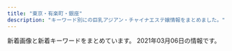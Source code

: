 ```yaml
---
title: "東京・有楽町・銀座"
description: "キーワード別にの巨乳アジアン・チャイナエステ嬢情報をまとめました。"
---
```


新着画像と新着キーワードをまとめています。
2021年03月06日の情報です。

<DmmAffiliateIns />
<KeywordTable
  shops={
    [
    {
        "keywords": {
            "88": 1,
            "\u30bb\u30af\u30b7\u30fc": 3
        },
        "name": "Dream",
        "url": "https://ningyocho-esthe.work/",
        "img_links": [
            "https://ningyocho-esthe.work/images/dream/common/gallery_01.png",
            "https://ningyocho-esthe.work/images/dream/staff/2.jpg",
            "https://ningyocho-esthe.work/images/dream/home/teaser.png",
            "https://ningyocho-esthe.work/images/dream/common/gallery_07.png",
            "https://ningyocho-esthe.work/images/dream/common/credit_02.png",
            "https://ningyocho-esthe.work/images/dream/home/image_01.png",
            "https://ningyocho-esthe.work/images/dream/common/gallery_04.png",
            "https://ningyocho-esthe.work/images/dream/staff/1.jpg",
            "https://ningyocho-esthe.work/images/dream/common/header_phone_pc.png",
            "https://ningyocho-esthe.work/images/dream/staff/\u3042\u307f.jpg",
            "https://ningyocho-esthe.work/images/dream/home/image_02.png",
            "https://ningyocho-esthe.work/images/dream/common/gallery_06.png",
            "https://ningyocho-esthe.work/images/dream/staff/3.jpg",
            "https://ningyocho-esthe.work/images/dream/common/gallery_09.png",
            "https://ningyocho-esthe.work/images/dream/staff/imgapp_3.jpg",
            "https://ningyocho-esthe.work/images/dream/common/side_bnr_02.png",
            "https://ningyocho-esthe.work/images/dream/home/image_03.png",
            "https://ningyocho-esthe.work/images/dream/common/credit_03.png",
            "https://ningyocho-esthe.work/images/dream/common/gallery_02.png",
            "https://ningyocho-esthe.work/images/dream/common/gallery_08.png",
            "https://ningyocho-esthe.work/images/dream/staff/13.jpg",
            "https://ningyocho-esthe.work/images/dream/common/side_bnr_01.png",
            "https://ningyocho-esthe.work/images/dream/staff/imgapp_1.jpg",
            "https://ningyocho-esthe.work/images/dream/common/gallery_10.png",
            "https://ningyocho-esthe.work/images/dream/common/gallery_03.png",
            "https://ningyocho-esthe.work/images/dream/common/gallery_05.png",
            "https://ningyocho-esthe.work/images/dream/common/header_info.png",
            "https://ningyocho-esthe.work/images/dream/staff/\u30ca\u30ca.jpg",
            "https://ningyocho-esthe.work/images/dream/staff/imgapp6.jpg",
            "https://ningyocho-esthe.work/images/dream/common/credit_01.png"
        ],
        "station": "\u4eba\u5f62\u753a\u99c5A1\u51fa\u53e3"
    },
    {
        "keywords": {},
        "name": "\u5922\u306e\u90f7",
        "url": "http://yume-sato.blue/",
        "img_links": [
            "http://yume-sato.blue/uploads//sites/18/2020/09/g3.jpg",
            "http://yume-sato.blue/uploads//sites/18/2020/09/top1-1.jpg",
            "http://yume-sato.blue/uploads//sites/18/2020/09/g1.jpg",
            "http://yume-sato.blue/uploads//sites/18/2020/09/s_staff.png",
            "http://yume-sato.blue/uploads//sites/18/2020/09/pick.jpg",
            "http://yume-sato.blue/uploads//sites/18/2020/09/g2-150x150.jpg",
            "http://yume-sato.blue/uploads//sites/18/2020/09/g1-150x150.jpg",
            "http://yume-sato.blue/uploads//sites/18/2020/09/news.jpg",
            "http://yume-sato.blue/uploads//sites/18/2020/09/g5-150x150.jpg",
            "http://yume-sato.blue/uploads//sites/18/2020/09/top.jpg",
            "http://yume-sato.blue/uploads//sites/18/2020/09/g3-150x150.jpg",
            "http://yume-sato.blue/uploads//sites/18/2020/09/g6-150x150.jpg",
            "http://yume-sato.blue/uploads//sites/18/2020/09/g4-150x150.jpg",
            "http://yume-sato.blue/uploads//sites/18/2020/09/g6.jpg",
            "http://yume-sato.blue/uploads//sites/18/2020/10/g2.jpg",
            "http://yume-sato.blue/uploads//sites/18/2020/10/g1.jpg",
            "http://yume-sato.blue/uploads//sites/18/2020/12/gg-150x150.jpg",
            "http://yume-sato.blue/uploads//sites/18/2020/12/gg.jpg",
            "http://yume-sato.blue/uploads//sites/18/2020/09/g4.jpg",
            "http://yume-sato.blue/uploads//sites/18/2020/09/mobile-1.jpg",
            "http://yume-sato.blue/uploads//sites/18/2020/09/g2.jpg",
            "http://yume-sato.blue/uploads//sites/18/2020/09/g5.jpg"
        ],
        "station": "\u4eba\u5f62\u753a\u99c5A6"
    },
    {
        "url": "http://prime-relax.work/",
        "name": "PRIME\u30fb\u30d7\u30e9\u30a4\u30e0",
        "img_links": [
            "http://prime-relax.work/sp/img/pic.jpg",
            "http://prime-relax.work/sp/img/tit.jpg",
            "http://prime-relax.work/img/sta4.jpg",
            "http://prime-relax.work/img/sta8.jpg",
            "http://prime-relax.work/sp/img/pc.jpg",
            "http://prime-relax.work/img/bottom-.png",
            "http://prime-relax.work/sp/img/time.jpg",
            "http://prime-relax.work/sp/img/p-8.jpg",
            "http://prime-relax.work/img/st04.jpg",
            "http://prime-relax.work/sp/img/sta11.jpg",
            "http://prime-relax.work/img/st9.jpg",
            "http://prime-relax.work/img/st013.jpg",
            "http://prime-relax.work/sp/img/t-t.jpg",
            "http://prime-relax.work/sp/img/sta9.jpg",
            "http://prime-relax.work/sp/img/sta8.jpg",
            "http://prime-relax.work/sp/img/sta5.jpg",
            "http://prime-relax.work/img/IMG_1667.jpg",
            "http://prime-relax.work/img/sta7.jpg",
            "http://prime-relax.work/sp/img/sta14.jpg",
            "http://prime-relax.work/img/st12.jpg",
            "http://prime-relax.work/img/st07.jpg",
            "http://prime-relax.work/img/sta5.jpg",
            "http://prime-relax.work/img/link10033.jpg",
            "http://prime-relax.work/img/st13.jpg",
            "http://prime-relax.work/img/st08.jpg",
            "http://prime-relax.work/img/sta13.jpg",
            "http://prime-relax.work/sp/img/p-7.jpg",
            "http://prime-relax.work/img/sta9.jpg",
            "http://prime-relax.work/img/st14.jpg",
            "http://prime-relax.work/sp/img/cam.jpg",
            "http://prime-relax.work/img/sta11.jpg",
            "http://prime-relax.work/img/mo.png",
            "http://prime-relax.work/img/eve.jpg",
            "http://prime-relax.work/img/sta12.jpg",
            "http://prime-relax.work/img/st014.jpg",
            "http://prime-relax.work/img/st4.jpg",
            "http://prime-relax.work/sp/img/t-s.jpg",
            "http://prime-relax.work/sp/img/sta12.jpg",
            "http://prime-relax.work/img/bottom.png",
            "http://prime-relax.work/sp/img/add3.jpg",
            "http://prime-relax.work/sp/img/info.jpg",
            "http://prime-relax.work/sp/img/sys.jpg",
            "http://prime-relax.work/sp/img/t-r.jpg",
            "http://prime-relax.work/img/IMG_1709.jpg",
            "http://prime-relax.work/sp/img/sta13.jpg",
            "http://prime-relax.work/img/st7.jpg",
            "http://prime-relax.work/img/sta14.jpg",
            "http://prime-relax.work/img/head.jpg",
            "http://prime-relax.work/sp/img/add.jpg",
            "http://prime-relax.work/img/sys.jpg",
            "http://prime-relax.work/sp/img/p-9.jpg",
            "http://prime-relax.work/img/link20067.jpg",
            "http://prime-relax.work/sp/img/sta4.jpg",
            "http://prime-relax.work/sp/img/t-o.jpg",
            "http://prime-relax.work/sp/img/t-a.jpg",
            "http://prime-relax.work/sp/img/botton.jpg",
            "http://prime-relax.work/sp/img/sta7.jpg",
            "http://prime-relax.work/img/st8.jpg",
            "http://prime-relax.work/img/link-.jpg",
            "http://prime-relax.work/img/IMG_1675.jpg",
            "http://prime-relax.work/img/link300100.jpg",
            "http://prime-relax.work/img/st5.jpg",
            "http://prime-relax.work/sp/img/add2.jpg",
            "http://prime-relax.work/img/body-.jpg",
            "http://prime-relax.work/sp/img/tel.jpg",
            "http://prime-relax.work/img/IMG_1699.jpg",
            "http://prime-relax.work/img/st11.jpg"
        ],
        "keywords": {
            "D": 10,
            "82": 1,
            "E": 1,
            "86": 7,
            "87": 4,
            "84": 5,
            "C": 7,
            "88": 1
        },
        "station": "\u99ac\u55b0\u753a\u99c51\u756a\u51fa\u53e3"
    },
    {
        "station": "\u65b0\u5bcc\u753a\u99c53\u756a\u51fa\u53e3",
        "keywords": {
            "86": 14,
            "87": 4,
            "85": 2
        },
        "name": "Lotus\uff5e\u30ed\u30fc\u30bf\u30b9\uff5e",
        "img_links": [
            "http://missyou-esthe.com/img/eve.jpg",
            "http://missyou-esthe.com/img/lin.jpg",
            "http://missyou-esthe.com/img/tt21.jpg",
            "http://missyou-esthe.com/img/t1.jpg",
            "http://missyou-esthe.com/img/cg05.jpg",
            "http://missyou-esthe.com/img/cg14.jpg",
            "http://missyou-esthe.com/img/tt16.jpg",
            "http://missyou-esthe.com/img/tt14.jpg",
            "http://missyou-esthe.com/img/cg08.jpg",
            "http://missyou-esthe.com/img/tt11.jpg",
            "http://missyou-esthe.com/img/tt17.jpg",
            "http://missyou-esthe.com/img/tt4.jpg",
            "http://missyou-esthe.com/img/cg02.jpg",
            "http://missyou-esthe.com/img/cg13.jpg",
            "http://missyou-esthe.com/img/cg091.jpg",
            "http://missyou-esthe.com/img/no.png",
            "http://missyou-esthe.com/img/cg11.jpg",
            "http://missyou-esthe.com/img/tt15.jpg",
            "http://missyou-esthe.com/img/cg09.jpg",
            "http://missyou-esthe.com/img/t2.jpg",
            "http://missyou-esthe.com/img/mr1.jpg",
            "http://missyou-esthe.com/img/cg01.jpg",
            "http://missyou-esthe.com/img/tt13.jpg",
            "http://missyou-esthe.com/img/tt12.jpg",
            "http://missyou-esthe.com/img/cg07.jpg",
            "http://missyou-esthe.com/img/tt19.jpg",
            "http://missyou-esthe.com/img/tt2.jpg",
            "http://missyou-esthe.com/img/tt20.jpg",
            "http://missyou-esthe.com/img/tt18.jpg",
            "http://missyou-esthe.com/img/t3.jpg",
            "http://missyou-esthe.com/img/cg04.jpg",
            "http://missyou-esthe.com/img/cg06.jpg",
            "http://missyou-esthe.com/img/cg10.jpg",
            "http://missyou-esthe.com/img/cg03.jpg",
            "http://missyou-esthe.com/img/tt1.jpg",
            "http://missyou-esthe.com/img/f1.jpg",
            "http://missyou-esthe.com/img/f.jpg"
        ],
        "url": "http://missyou-esthe.com/"
    },
    {
        "name": "For you",
        "station": "JR\u6771\u4eac\u99c5\u516b\u91cd\u6d32\u5317\u53e3",
        "img_links": [
            "http://f-relaxe.net/images/index_05.jpg",
            "http://f-relaxe.net/images/rec.jpg",
            "http://f-relaxe.net/images/index_14.jpg",
            "http://f-relaxe.net/girl/00.jpg",
            "http://f-relaxe.net/images/index_10.jpg",
            "http://f-relaxe.net/girl/02.jpg",
            "http://f-relaxe.net/girl/08.jpg",
            "http://f-relaxe.net/images/index_06.jpg",
            "http://f-relaxe.net/images/index_16.jpg",
            "http://f-relaxe.net/images/line.jpg",
            "http://f-relaxe.net/images/sub_12.jpg",
            "http://f-relaxe.net/girl/011a.jpg",
            "http://f-relaxe.net/images/02.jpg",
            "http://f-relaxe.net/images/index_01.jpg",
            "http://f-relaxe.net/images/index_12.jpg",
            "http://f-relaxe.net/images/index_18.jpg",
            "http://f-relaxe.net/images/index_07.jpg",
            "http://f-relaxe.net/images/03.jpg",
            "http://f-relaxe.net/images/sub_10.jpg",
            "http://f-relaxe.net/girl/010.jpg",
            "http://f-relaxe.net/images/index_03.jpg",
            "http://f-relaxe.net/girl/012a.jpg",
            "http://f-relaxe.net/images/index_09.jpg",
            "http://f-relaxe.net/images/info.jpg",
            "http://f-relaxe.net/girl/07a.jpg",
            "http://f-relaxe.net/girl/024.jpg",
            "http://f-relaxe.net/girl/013a.jpg",
            "http://f-relaxe.net/girl/09a.jpg",
            "http://f-relaxe.net/girl/013.jpg",
            "http://f-relaxe.net/girl/010a.jpg",
            "http://f-relaxe.net/girl/011.jpg",
            "http://f-relaxe.net/girl/08a.jpg",
            "http://f-relaxe.net/images/01.jpg",
            "http://f-relaxe.net/girl/017.jpg",
            "http://f-relaxe.net/images/staff_11.jpg",
            "http://f-relaxe.net/images/index_04.jpg",
            "http://f-relaxe.net/girl/012.jpg",
            "http://f-relaxe.net/images/rec_11.jpg",
            "http://f-relaxe.net/images/index_119.jpg",
            "http://f-relaxe.net/images/info_11.jpg",
            "http://f-relaxe.net/girl/04.jpg",
            "http://f-relaxe.net/images/index_17.jpg",
            "http://f-relaxe.net/images/index_13.jpg",
            "http://f-relaxe.net/images/sub_15.jpg",
            "http://f-relaxe.net/girl/09.jpg",
            "http://f-relaxe.net/images/index_08.jpg",
            "http://f-relaxe.net/girl/07.jpg",
            "http://f-relaxe.net/girl/02a.jpg"
        ],
        "url": "http://f-relaxe.net",
        "keywords": {
            "91": 1,
            "G": 1,
            "C": 3,
            "D": 2,
            "86": 1,
            "89": 1,
            "E": 3,
            "93": 1,
            "83": 1,
            "85": 3,
            "90": 1,
            "87": 1
        }
    },
    {
        "keywords": {
            "C": 30,
            "F": 2,
            "86": 4
        },
        "name": "Melody Spa -\u30e1\u30ed\u30c7\u30a3 \u30b9\u30d1-",
        "img_links": [
            "https://melodyspa.tokyo/images/st/yuna1.jpg",
            "https://melodyspa.tokyo/images/st/miho.jpg",
            "https://melodyspa.tokyo/images/st/you.jpg",
            "https://melodyspa.tokyo/images/st/yuna.jpg",
            "https://melodyspa.tokyo/images/st/yuna2.jpg",
            "https://melodyspa.tokyo/images/st/rara2.jpg",
            "https://melodyspa.tokyo/images/st/ringo.jpg",
            "https://melodyspa.tokyo/images/st/you2.jpg",
            "https://melodyspa.tokyo/images/st/rui.jpg",
            "https://melodyspa.tokyo/images/st/mina2.jpg",
            "https://melodyspa.tokyo/images/st/you3.jpg",
            "https://melodyspa.tokyo/images/st/mina.jpg",
            "https://melodyspa.tokyo/images/share/pagetop.png",
            "https://melodyspa.tokyo/images/st/risa.jpg",
            "https://melodyspa.tokyo/images/st/rui2.jpg",
            "https://melodyspa.tokyo/images/topimage/topimage.jpg"
        ],
        "url": "https://melodyspa.tokyo/",
        "station": "JR\u65b0\u65e5\u672c\u6a4b\u99c56\u756a\u51fa\u53e3"
    },
    {
        "url": "https://angel-love.tyo.cm/",
        "img_links": [
            "https://angel-love.tyo.cm/photos/sites/27/2021/02/2021021606263617.jpg",
            "https://angel-love.tyo.cm/images/news_bj1.jpg",
            "https://angel-love.tyo.cm/images/s3.jpg",
            "https://angel-love.tyo.cm/images/news_bj3.jpg",
            "https://angel-love.tyo.cm/images/s_staff.png",
            "https://angel-love.tyo.cm/photos/sites/27/2021/02/2021021606344273.jpg",
            "https://angel-love.tyo.cm/photos/sites/27/2021/02/2021021603162366.jpg",
            "https://angel-love.tyo.cm/images/room4.jpg",
            "https://angel-love.tyo.cm/images/info.jpg",
            "https://angel-love.tyo.cm/images/s_news.jpg",
            "https://angel-love.tyo.cm/photos/sites/27/2021/02/2021021603162127.jpg",
            "https://angel-love.tyo.cm/photos/sites/27/2021/02/2021021603212172.jpg",
            "https://angel-love.tyo.cm/images/s1.jpg",
            "https://angel-love.tyo.cm/images/room3.jpg",
            "https://angel-love.tyo.cm/images/top.jpg",
            "https://angel-love.tyo.cm/images/room1.jpg",
            "https://angel-love.tyo.cm/images/room2.jpg",
            "https://angel-love.tyo.cm/images/mobile.jpg"
        ],
        "station": "\u9280\u5ea7\u99c5A5\u51fa\u53e3",
        "keywords": {
            "85": 5,
            "D": 20,
            "87": 10,
            "86": 5
        },
        "name": "Angel Love"
    },
    {
        "img_links": [
            "http://cocosia-massage.work/img/head2.jpg",
            "http://cocosia-massage.work/img/fla-1.jpg",
            "http://cocosia-massage.work/img/acc.jpg",
            "http://cocosia-massage.work/sp/img/sys.jpg",
            "http://cocosia-massage.work/sp/img/qr.jpg",
            "http://cocosia-massage.work/img/nos.jpg",
            "http://cocosia-massage.work/sp/img/p-5.jpg",
            "http://cocosia-massage.work/img/st6.jpg",
            "http://cocosia-massage.work/sp/img/cam2.jpg",
            "http://cocosia-massage.work/img/st4.jpg",
            "http://cocosia-massage.work/sp/img/rec.jpg",
            "http://cocosia-massage.work/img/sta1.jpg",
            "http://cocosia-massage.work/img/sta5.jpg",
            "http://cocosia-massage.work/sp/img/st6.jpg",
            "http://cocosia-massage.work/sp/img/p-4.jpg",
            "http://cocosia-massage.work/sp/img/st3.jpg",
            "http://cocosia-massage.work/sp/img/t-r.jpg",
            "http://cocosia-massage.work/sp/img/botton.jpg",
            "http://cocosia-massage.work/sp/img/p-6.jpg",
            "http://cocosia-massage.work/sp/img/acc.jpg",
            "http://cocosia-massage.work/img/sta2.jpg",
            "http://cocosia-massage.work/img/st3.jpg",
            "http://cocosia-massage.work/sp/img/st1.jpg",
            "http://cocosia-massage.work/img/sta3.jpg",
            "http://cocosia-massage.work/sp/img/st5.jpg",
            "http://cocosia-massage.work/img/r9.jpg",
            "http://cocosia-massage.work/img/sta6.jpg",
            "http://cocosia-massage.work/img/xmas.png",
            "http://cocosia-massage.work/img/newf.jpg",
            "http://cocosia-massage.work/sp/img/st2.jpg",
            "http://cocosia-massage.work/img/fla-2.jpg",
            "http://cocosia-massage.work/img/cncp.jpg",
            "http://cocosia-massage.work/sp/img/cam3.jpg",
            "http://cocosia-massage.work/sp/img/p-3.jpg",
            "http://cocosia-massage.work/img/st2.jpg",
            "http://cocosia-massage.work/sp/img/t-t.jpg",
            "http://cocosia-massage.work/sp/img/t-s.jpg",
            "http://cocosia-massage.work/img/st1.jpg",
            "http://cocosia-massage.work/sp/img/t-t2.jpg",
            "http://cocosia-massage.work/img/news.jpg",
            "http://cocosia-massage.work/img/conc.jpg",
            "http://cocosia-massage.work/sp/img/pc.jpg",
            "http://cocosia-massage.work/sp/img/cam1.jpg",
            "http://cocosia-massage.work/img/sta4.jpg",
            "http://cocosia-massage.work/sp/img/cam4.jpg",
            "http://cocosia-massage.work/sp/img/st4.jpg",
            "http://cocosia-massage.work/img/st5.jpg",
            "http://cocosia-massage.work/sp/img/info.jpg"
        ],
        "name": "COCOSIA",
        "station": "\u4eba\u5f62\u753a\u99c5A1\u51fa\u53e3",
        "keywords": {
            "C": 22,
            "85": 16,
            "88": 5,
            "87": 2,
            "F": 5,
            "D": 8,
            "E": 2
        },
        "url": "http://cocosia-massage.work/"
    },
    {
        "url": "http://toukasui.jpn.mn/",
        "keywords": {
            "85": 2,
            "F": 1,
            "87": 2,
            "86": 7,
            "D": 9,
            "88": 1,
            "89": 1,
            "E": 3
        },
        "station": "\u6771\u9280\u5ea7\u99c55\u756a\u51fa\u53e3",
        "img_links": [
            "http://toukasui.jpn.mn/images/s_staff.png",
            "http://toukasui.jpn.mn/images/mobile.jpg",
            "http://toukasui.jpn.mn/photos/sites/49/2019/03/2019030615101559.jpg",
            "http://toukasui.jpn.mn/images/news.jpg",
            "http://toukasui.jpn.mn/photos/sites/49/2018/11/2018110702420266.jpg",
            "http://toukasui.jpn.mn/photos/sites/49/2020/09/202009151644200.jpg",
            "http://toukasui.jpn.mn/images/room3.jpg",
            "http://toukasui.jpn.mn/photos/sites/49/2019/07/2019070111270334.jpg",
            "http://toukasui.jpn.mn/photos/sites/49/2018/12/2018121411170742.jpg",
            "http://toukasui.jpn.mn/photos/sites/49/2019/08/2019082510480041.jpg",
            "http://toukasui.jpn.mn/images/face.jpg",
            "http://toukasui.jpn.mn/photos/sites/49/2018/11/2018111701424587.jpg",
            "http://toukasui.jpn.mn/images/room4.jpg",
            "http://toukasui.jpn.mn/photos/sites/49/2019/06/2019061711394937.jpg",
            "http://toukasui.jpn.mn/images/top.jpg",
            "http://toukasui.jpn.mn/photos/sites/49/2019/02/2019021519245846.jpg",
            "http://toukasui.jpn.mn/photos/sites/49/2019/11/2019111002374421.jpg",
            "http://toukasui.jpn.mn/images/room2.jpg",
            "http://toukasui.jpn.mn/photos/sites/49/2019/02/2019020710305082.jpg",
            "http://toukasui.jpn.mn/images/room1.jpg",
            "http://toukasui.jpn.mn/images/pick.jpg",
            "http://toukasui.jpn.mn/photos/sites/49/2019/09/2019091616543823.jpg",
            "http://toukasui.jpn.mn/photos/sites/49/2019/08/2019081010463794.jpg"
        ],
        "name": "\u6843\u82b1\u6c34*\u3068\u3046\u304b\u3059\u3044"
    },
    {
        "url": "https://aroma.tyo.cm/",
        "name": "\u6975\u4e0a\u30e1\u30f3\u30ba\u30a2\u30ed\u30de\u65e5\u672c\u6a4b",
        "station": "\u8305\u5834\u753a\u99c510\u756a\u51fa\u53e3",
        "keywords": {},
        "img_links": []
    },
    {
        "img_links": [
            "http://momipara.jp/img/link/momi88.jpg",
            "https://www.hatena.ne.jp/images/wwwridge/ok@2x.png",
            "https://b.hatena.ne.jp/images/v4/public/add/hatenabookmark_ios7.png",
            "http://b.hatena.ne.jp/images/v4/public/add/hatenabookmark_android.png",
            "http://\u30a2\u30b8\u30a2\u30f3\u30a8\u30b9\u30c6.biz/images/88-31.jpg",
            "https://www.hatena.ne.jp/images/wwwridge/ng@2x.png",
            "https://b.hatena.ne.jp/images/v4/public/add/hatenabookmark_android.png",
            "https://b.st-hatena.com/images/entry-button/button-only@2x.png",
            "http://b.hatena.ne.jp/images/v4/public/add/hatenabookmark_ios7.png",
            "https://www.hatena.ne.jp/images/wwwridge/help@2x.png",
            "http://asian.mensesthe.tokyo/wp-content/uploads/2016/01/7CzXuAWe.jpg"
        ],
        "url": "http://kaitekido.eei.jp/",
        "station": "\u516b\u4e01\u5800\u99c5B2\u51fa\u53e3",
        "keywords": {
            "\u30bb\u30af\u30b7\u30fc": 2
        },
        "name": "\u5feb\u9069\u5802"
    },
    {
        "url": "https://kayabacho-mensesthe.com/",
        "keywords": {
            "D": 13,
            "C": 14,
            "E": 7
        },
        "station": "\u8305\u5834\u753a\u99c52\u756a\u51fa\u53e3",
        "name": "Spa Ananda",
        "img_links": [
            "https://kayabacho-mensesthe.com/room/room-l2.jpg",
            "https://kayabacho-mensesthe.com/images/main3.jpg",
            "https://kayabacho-mensesthe.com/room/room-l6.jpg",
            "https://kayabacho-mensesthe.com/staff/emi-s1.jpg",
            "https://kayabacho-mensesthe.com/images/main4.jpg",
            "https://kayabacho-mensesthe.com/room/room-l3.jpg",
            "https://kayabacho-mensesthe.com/images/clear.png",
            "https://kayabacho-mensesthe.com/staff/nao-s1.jpg",
            "https://kayabacho-mensesthe.com/staff/urara-s1.jpg",
            "https://kayabacho-mensesthe.com/staff/aki-s1.jpg",
            "https://kayabacho-mensesthe.com/images/main2.jpg",
            "https://kayabacho-mensesthe.com/icon/line.png",
            "https://kayabacho-mensesthe.com/images/top3.jpg",
            "https://kayabacho-mensesthe.com/staff/miyu-s1.jpg",
            "https://kayabacho-mensesthe.com/icon/twitter.png",
            "https://kayabacho-mensesthe.com/staff/mimi-s1.jpg",
            "https://kayabacho-mensesthe.com/images/top2.jpg",
            "https://kayabacho-mensesthe.com/images/flower.png",
            "https://kayabacho-mensesthe.com/wp/wp-content/uploads/2019/12/misaki.jpg",
            "https://kayabacho-mensesthe.com/images/top1.jpg",
            "https://kayabacho-mensesthe.com/room/room-l7.jpg",
            "https://kayabacho-mensesthe.com/wp/wp-content/uploads/2021/01/yuna.jpg",
            "https://kayabacho-mensesthe.com/staff/aoi-s1.jpg",
            "https://kayabacho-mensesthe.com/images/footer-l.png",
            "https://kayabacho-mensesthe.com/wp/wp-content/uploads/2019/12/emi.jpg",
            "https://kayabacho-mensesthe.com/wp/wp-content/uploads/2019/07/misaki.jpg",
            "https://kayabacho-mensesthe.com/wp/wp-content/uploads/2020/08/ayaka-1.jpg",
            "https://kayabacho-mensesthe.com/wp/wp-content/uploads/2020/12/yuki.jpg",
            "https://kayabacho-mensesthe.com/icon/yelp.png",
            "https://kayabacho-mensesthe.com/wp/wp-content/uploads/2019/12/mitsuki.jpg",
            "https://kayabacho-mensesthe.com/images/mensesthe.jpg",
            "https://kayabacho-mensesthe.com/room/room-l1.jpg",
            "https://kayabacho-mensesthe.com/room/room-l5.jpg",
            "https://kayabacho-mensesthe.com/wp/wp-content/uploads/2020/08/ayaka-1-200x300.jpg",
            "https://kayabacho-mensesthe.com/staff/yuna-s1.jpg",
            "https://kayabacho-mensesthe.com/room/room-l8.jpg",
            "https://kayabacho-mensesthe.com/wp/wp-content/uploads/2020/10/aki-s1-150x150.jpg",
            "https://kayabacho-mensesthe.com/images/footer-r.png",
            "https://kayabacho-mensesthe.com/images/main1.jpg",
            "https://kayabacho-mensesthe.com/icon/facebook.png",
            "https://kayabacho-mensesthe.com/room/room-l4.jpg",
            "https://kayabacho-mensesthe.com/staff/rin-s1.jpg",
            "https://kayabacho-mensesthe.com/wp/wp-content/uploads/2019/12/IMG_8988.jpg",
            "https://kayabacho-mensesthe.com/staff/ayaka-s1.jpg",
            "https://kayabacho-mensesthe.com/staff/misaki-s1.jpg",
            "https://kayabacho-mensesthe.com/wp/wp-content/uploads/2020/02/miyu.jpg",
            "https://kayabacho-mensesthe.com/link/mens-esthe.png",
            "https://kayabacho-mensesthe.com/wp/wp-content/uploads/2019/08/mimi.jpg",
            "https://kayabacho-mensesthe.com/wp/wp-content/uploads/2020/11/urara3.jpg"
        ]
    },
    {
        "img_links": [
            "http://sakura.relaxnabi.com/css/nav/nav-006.png",
            "http://sakura.relaxnabi.com/css/topleft02.png",
            "http://sakura.relaxnabi.com/css/staff/staff14a.jpg",
            "http://sakura.relaxnabi.com/css/nav/nav-001.png",
            "http://sakura.relaxnabi.com/css/staff/staff13.jpg",
            "http://sakura.relaxnabi.com/css/staff/staff04.jpg",
            "http://sakura.relaxnabi.com/css/nav/nav-002.png",
            "http://sakura.relaxnabi.com/css/topleft01.png",
            "http://sakura.relaxnabi.com/css/staff/staff06.jpg",
            "http://sakura.relaxnabi.com/css/nav/nav-003.png",
            "http://sakura.relaxnabi.com/css/nav/nav-004.png",
            "http://sakura.relaxnabi.com/css/topright02.jpg",
            "http://sakura.relaxnabi.com/css/staff/staff02.jpg",
            "http://sakura.relaxnabi.com/css/nav/nav-005.png",
            "http://sakura.relaxnabi.com/css/tel03.png"
        ],
        "station": "\u8305\u5834\u753a\u99c51\u756a\u51fa\u53e3",
        "url": "http://sakura.relaxnabi.com/",
        "name": "\u685c\uff5e\u3055\u304f\u3089\uff5e",
        "keywords": {
            "87": 2,
            "D": 3,
            "89": 3,
            "C": 4
        }
    },
    {
        "name": "\u5143\u6c17\u30e2\u30ea\u30e2\u30ea",
        "url": "http://www.kayabatyo-massage.work/",
        "img_links": [
            "http://www.kayabatyo-massage.work/staff/kaoru.jpg",
            "http://www.kayabatyo-massage.work/images/recruit/point_09.png",
            "http://www.kayabatyo-massage.work/images/no_image.jpg",
            "http://www.kayabatyo-massage.work/images/mainvisual_01_s.jpg",
            "http://www.kayabatyo-massage.work/images/recruit/nagare_05.png",
            "http://www.kayabatyo-massage.work/staff/hinata.jpg",
            "http://www.kayabatyo-massage.work/images/head_therapist.jpg",
            "http://www.kayabatyo-massage.work/images/recruit/point_05.png",
            "http://www.kayabatyo-massage.work/images/icon_ranking_02.png",
            "http://www.kayabatyo-massage.work/images/recruit/point_08.png",
            "http://www.kayabatyo-massage.work/images/recruit/nagare_07.png",
            "http://www.kayabatyo-massage.work/images/recruit/sp_mainvisual.jpg",
            "http://www.kayabatyo-massage.work/images/trigger.jpg",
            "http://www.kayabatyo-massage.work/images/recruit/req_03.jpg",
            "http://www.kayabatyo-massage.work/images/recruit/point_07.png",
            "http://www.kayabatyo-massage.work/images/mainvisual_02_s.jpg",
            "http://www.kayabatyo-massage.work/images/recruit/nagare_03.jpg",
            "http://www.kayabatyo-massage.work/images/head_interior.jpg",
            "http://www.kayabatyo-massage.work/images/recruit/nagare_02.jpg",
            "http://www.kayabatyo-massage.work/images/sw_home.png",
            "http://www.kayabatyo-massage.work/images/recruit/nagare_01.jpg",
            "http://www.kayabatyo-massage.work/images/mainvisual_02.jpg",
            "http://www.kayabatyo-massage.work/images/recruit/message_03.png",
            "http://www.kayabatyo-massage.work/images/icon_new.png",
            "http://www.kayabatyo-massage.work/staff/nanami.jpg",
            "http://www.kayabatyo-massage.work/images/icon_ranking_03.png",
            "http://www.kayabatyo-massage.work/images/recruit/point_06.png",
            "http://www.kayabatyo-massage.work/images/recruit/point_04.png",
            "http://www.kayabatyo-massage.work/images/mainvisual_01.jpg",
            "http://www.kayabatyo-massage.work/images/sw_tel.png",
            "http://www.kayabatyo-massage.work/images/recruit/point_03.png",
            "http://www.kayabatyo-massage.work/images/icon_ranking_01.png",
            "http://www.kayabatyo-massage.work/images/recruit/nagare_06.png"
        ],
        "keywords": {},
        "station": "\u8305\u5834\u753a\u99c511\u756a\u51fa\u53e3"
    },
    {
        "url": "http://koikst.xyz/",
        "keywords": {
            "C": 2,
            "E": 3,
            "85": 2,
            "89": 3
        },
        "name": "\u60a0",
        "img_links": [
            "http://koikst.xyz/_src/20886007/_k3_6020.jpg",
            "http://koikst.xyz/_src/20885811/up.png",
            "http://koikst.xyz/_src/20991736/t02200330_0640096013249885015.jpg",
            "http://koikst.xyz/_src/20886008/_k3_6019.jpg",
            "http://koikst.xyz/_src/20886066/slider2.png",
            "http://koikst.xyz/_src/20886009/img_2917.jpg",
            "http://koikst.xyz/_src/51067435/wechatimg725.jpg",
            "http://koikst.xyz/_src/20886287/9c88380aa0315ec9292225a3223d62d9.jpg",
            "http://koikst.xyz/_src/20886310/wechatimg405.jpg",
            "http://sunflower.jp.net/5.jpg",
            "http://koikst.xyz/_src/20886111/_dsf0778_pp.jpg",
            "http://sunflower.jp.net/3.jpg",
            "http://koikst.xyz/_src/20885828/up.png",
            "http://koikst.xyz/_src/20886231/_dsf0770_pp.jpg",
            "http://koikst.xyz/_src/20886010/img_3017.jpg",
            "http://koikst.xyz/_src/20886283/img20170527114635169213.png",
            "http://koikst.xyz/_src/20886063/index_36.png",
            "http://koikst.xyz/_src/51067433/wechatimg726.jpg",
            "http://koikst.xyz/_src/20886019/up.png",
            "http://koikst.xyz/_src/20886303/07958eda583eff2b24876adf03c0a434.jpg",
            "http://koikst.xyz/_src/20886233/906ab10dd05fdcaee1fa99bd6e5779ea.jpg",
            "http://koikst.xyz/_src/20886065/index_38.png",
            "http://koikst.xyz/_src/20886064/index_37.png",
            "http://koikst.xyz/_src/20885997/up.png",
            "http://koikst.xyz/_src/20886005/wechatimg35.jpg",
            "http://koikst.xyz/_src/20886062/index_35.png",
            "http://koikst.xyz/_src/20886122/up.png",
            "http://sunflower.jp.net/6.jpg",
            "http://koikst.xyz/_src/20886061/index_34.png",
            "http://koikst.xyz/_src/20886035/up.png",
            "http://koikst.xyz/_src/20886060/index_33.png",
            "http://koikst.xyz/_src/20886092/therapist-ito.jpg",
            "http://sunflower.jp.net/2.jpg",
            "http://koikst.xyz/_src/20886103/up.png",
            "http://koikst.xyz/_src/20886305/therapist-ito.jpg",
            "http://koikst.xyz/_src/20886059/sign.png",
            "http://koikst.xyz/_src/20885836/sign.jpg",
            "http://koikst.xyz/_src/21089124/img20180325193504865361.png",
            "http://koikst.xyz/_src/20886308/t02200330_0640096013249885015.jpg",
            "http://koikst.xyz/_src/20886222/up.png",
            "http://koikst.xyz/_src/20886229/_dsf0778_pp.jpg",
            "http://koikst.xyz/_src/20885809/www.cman.png",
            "http://koikst.xyz/_src/20886300/media-20170919.jpg",
            "http://koikst.xyz/_src/51067440/wechatimg723.jpg",
            "http://koikst.xyz/_src/20886211/07958eda583eff2b24876adf03c0a434.jpg",
            "http://koikst.xyz/_src/20885845/up.png",
            "http://koikst.xyz/_src/20886148/therapist-ito.jpg",
            "http://koikst.xyz/_src/20886058/sign.png",
            "http://koikst.xyz/_src/20886006/wechatimg36.jpg",
            "http://koikst.xyz/_src/20886235/t02200330_0640096013249885015.jpg",
            "http://sunflower.jp.net/1.jpg",
            "http://koikst.xyz/_src/51067437/wechatimg724.jpg"
        ],
        "station": "JR\u6771\u4eac\u99c5\u516b\u91cd\u6d32\u53e3"
    },
    {
        "keywords": {},
        "url": "http://tokyo-relaxtime.asia/",
        "img_links": [
            "http://tokyo-relaxtime.asia/img/cast/miki-01.jpg",
            "http://tokyo-relaxtime.asia/img/slick/st-4.jpg",
            "http://tokyo-relaxtime.asia/img/cast/alice-01.jpg",
            "http://tokyo-relaxtime.asia/img/cast/alice-03.jpg",
            "http://tokyo-relaxtime.asia/img/slick/st-5.jpg",
            "http://tokyo-relaxtime.asia/img/cast/momo-02.jpg",
            "http://tokyo-relaxtime.asia/img/tw_mark.png",
            "http://tokyo-relaxtime.asia/img/cast/momo-03.jpg",
            "http://tokyo-relaxtime.asia/img/cast/yuka-04.jpg",
            "http://tokyo-relaxtime.asia/img/cast/miki-03.jpg",
            "http://tokyo-relaxtime.asia/img/interior/lobby-1.jpg",
            "http://tokyo-relaxtime.asia/img/cast/miki-04.jpg",
            "http://tokyo-relaxtime.asia/img/cast/alice-02.jpg",
            "http://tokyo-relaxtime.asia/img/cast/ai-04.jpg",
            "http://tokyo-relaxtime.asia/img/slick/st-1.jpg",
            "http://tokyo-relaxtime.asia/img/cast/yuka-02.jpg",
            "http://tokyo-relaxtime.asia/img/slick/st-3.jpg",
            "http://tokyo-relaxtime.asia/img/slick/st-6.jpg",
            "http://tokyo-relaxtime.asia/img/cast/miki-02.jpg",
            "http://tokyo-relaxtime.asia/img/cast/yuka-03.jpg",
            "http://tokyo-relaxtime.asia/img/cast/momo-04.jpg",
            "http://tokyo-relaxtime.asia/img/cast/ai-03.jpg",
            "http://tokyo-relaxtime.asia/img/cast/momo-01.jpg",
            "http://tokyo-relaxtime.asia/img/interior/corridor-1.jpg",
            "http://tokyo-relaxtime.asia/img/cast/yuka-01.jpg",
            "http://tokyo-relaxtime.asia/img/cast/ai-01.jpg",
            "http://tokyo-relaxtime.asia/img/cast/alice-04.jpg",
            "http://tokyo-relaxtime.asia/img/cast/ai-02.jpg"
        ],
        "station": "\u6771\u65e5\u672c\u6a4b\u99c5A2\u51fa\u53e3",
        "name": "Evergrace-\u30a8\u30d0\u30fc\u30b0\u30ec\u30fc\u30b9-"
    },
    {
        "keywords": {
            "88": 3,
            "87": 6,
            "C": 6,
            "D": 27,
            "85": 6,
            "86": 18
        },
        "img_links": [
            "http://www.hitomebore.esjp.info/files/016.jpg",
            "http://www.hitomebore.esjp.info/files/002.jpg",
            "http://www.hitomebore.esjp.info/images/m3.jpg",
            "http://www.hitomebore.esjp.info/files/015.jpg",
            "http://www.hitomebore.esjp.info/files/013.jpg",
            "http://www.hitomebore.esjp.info/files/010.jpg",
            "http://www.hitomebore.esjp.info/images/btn2.png",
            "http://www.hitomebore.esjp.info/images/mainImg2.jpg",
            "http://www.hitomebore.esjp.info/images/m2.jpg",
            "http://www.hitomebore.esjp.info/images/mainImg_sub.jpg",
            "http://www.hitomebore.esjp.info/images/m1.jpg",
            "http://www.hitomebore.esjp.info/files/014.jpg",
            "http://www.hitomebore.esjp.info/files/011.jpg",
            "http://www.hitomebore.esjp.info/files/009.jpg",
            "http://www.hitomebore.esjp.info/files/007.jpg",
            "http://www.hitomebore.esjp.info/images/m4.jpg",
            "http://www.hitomebore.esjp.info/files/012.jpg",
            "http://www.hitomebore.esjp.info/files/008.jpg"
        ],
        "name": "\u3072\u3068\u3081\u307c\u308c",
        "url": "http://www.hitomebore.esjp.info/",
        "station": "\u65b0\u5bcc\u753a\u99c53\u756a\u51fa\u53e3"
    },
    {
        "url": "http://arm-heal.com/",
        "keywords": {
            "C": 15
        },
        "station": "\u516b\u4e01\u5800\u99c5A5\u53e3",
        "name": "\u7d05\u8449",
        "img_links": [
            "http://arm-heal.com/img/att.png",
            "http://arm-heal.com/staff/emi/01.jpg",
            "http://arm-heal.com/img/ttl_mobile.png",
            "http://arm-heal.com/i/files/homeimg.jpg",
            "http://arm-heal.com/img/ttl_rec.png",
            "http://arm-heal.com/staff/yuki/01mb.jpg",
            "http://arm-heal.com/staff/yuki/01.jpg",
            "http://arm-heal.com/staff/miki/01.jpg",
            "http://arm-heal.com/pic/topimg4.png",
            "http://arm-heal.com/staff/miya/01.jpg",
            "http://arm-heal.com/img/ttl_staff.jpg",
            "http://arm-heal.com/staff/yuuyuu/01mb.jpg",
            "http://arm-heal.com/staff/miya/01mb.jpg",
            "http://arm-heal.com/pic/topimg2.png",
            "http://arm-heal.com/pic/topimg5.png",
            "http://arm-heal.com/img/corona.png",
            "http://arm-heal.com/staff/miki/01mb.jpg",
            "http://arm-heal.com/pic/head.jpg",
            "http://arm-heal.com/staff/aya/01.jpg",
            "http://arm-heal.com/pic/topimg3.png",
            "http://arm-heal.com/staff/emi/01mb.jpg",
            "http://arm-heal.com/pic/topimg1.png",
            "http://arm-heal.com/staff/aya/01mb.jpg",
            "http://arm-heal.com/staff/yuuyuu/01.jpg"
        ]
    },
    {
        "name": "\u91d1\u306e\u83ef",
        "keywords": {
            "\u80f8": 7,
            "\u4e73": 1
        },
        "station": "\u6771\u9280\u5ea7\u99c55\u756a\u51fa\u53e3",
        "img_links": [
            "http://ginzamassage.net/user_data/00000131.jpg",
            "http://ginzamassage.net/user_data/00000139.jpg",
            "http://ginzamassage.net/user_data/00000103.jpg",
            "http://ginzamassage.net/user_data/00000233.jpg",
            "http://ginzamassage.net/user_data/00000101.jpg",
            "http://ginzamassage.net/user_data/00000148.png",
            "http://ginzamassage.net/user_data/00000238.jpg",
            "http://ginzamassage.net/user_data/00000144.jpg",
            "http://ginzamassage.net/user_data/00000104.jpg",
            "http://ginzamassage.net/user_data/00000109.jpg",
            "http://ginzamassage.net/user_data/00000132.jpg",
            "http://ginzamassage.net/user_data/00000137.jpg",
            "http://ginzamassage.net/user_data/00000135.jpg",
            "http://ginzamassage.net/user_data/00000216.jpg",
            "http://ginzamassage.net/user_data/00000129.jpg",
            "http://ginzamassage.net/user_data/00000116.jpg",
            "http://ginzamassage.net/user_data/00000184.jpg",
            "http://ginzamassage.net/user_data/00000228.jpg",
            "http://ginzamassage.net/user_data/00000124.jpg",
            "http://ginzamassage.net/images/1.jpg",
            "http://ginzamassage.net/user_data/00000136.jpg",
            "http://ginzamassage.net/user_data/00000153.jpg",
            "http://ginzamassage.net/user_data/00000142.jpg",
            "http://ginzamassage.net/user_data/00000147.jpg",
            "http://ginzamassage.net/user_data/00000128.jpg",
            "http://ginzamassage.net/user_data/00000146.jpg",
            "http://ginzamassage.net/user_data/00000123.jpg",
            "http://ginzamassage.net/user_data/00000130.jpg",
            "http://ginzamassage.net/user_data/00000100.jpg",
            "http://ginzamassage.net/user_data/00000115.jpg",
            "http://ginzamassage.net/user_data/00000099.jpg",
            "http://ginzamassage.net/user_data/00000145.jpg",
            "http://ginzamassage.net/user_data/00000126.jpg",
            "http://ginzamassage.net/user_data/00000127.jpg",
            "http://ginzamassage.net/user_data/00000232.jpg",
            "http://ginzamassage.net/user_data/00000117.jpg",
            "http://ginzamassage.net/user_data/00000133.jpg",
            "http://ginzamassage.net/user_data/00000134.jpg",
            "http://ginzamassage.net/user_data/00000149.jpg",
            "http://ginzamassage.net/user_data/00000125.jpg",
            "http://ginzamassage.net/user_data/00000143.jpg",
            "http://ginzamassage.net/user_data/00000218.jpg",
            "http://ginzamassage.net/user_data/00000226.jpg",
            "http://ginzamassage.net/user_data/00000140.jpg",
            "http://ginzamassage.net/user_data/00000114.jpg",
            "http://ginzamassage.net/user_data/00000106.jpg",
            "http://ginzamassage.net/images/noimg.png",
            "http://ginzamassage.net/user_data/00000102.jpg",
            "http://ginzamassage.net/user_data/00000105.jpg",
            "http://ginzamassage.net/user_data/00000237.jpg",
            "http://ginzamassage.net/user_data/00000141.jpg",
            "http://ginzamassage.net/user_data/00000225.jpg",
            "http://ginzamassage.net/user_data/00000217.jpg",
            "http://ginzamassage.net/user_data/00000235.jpg",
            "http://ginzamassage.net/user_data/00000097.jpg",
            "http://ginzamassage.net/user_data/00000138.jpg",
            "http://ginzamassage.net/user_data/00000121.jpg"
        ],
        "url": "http://ginzamassage.net"
    },
    {
        "keywords": {
            "88": 21,
            "E": 13,
            "C": 12,
            "\u30bb\u30af\u30b7\u30fc": 1,
            "84": 3,
            "87": 12,
            "82": 3,
            "89": 21,
            "G": 6,
            "81": 3,
            "F": 6,
            "\u80f8": 2,
            "86": 6,
            "85": 6,
            "D": 30
        },
        "name": "\u30eb\u30ca\u30b7\u30e3\u30a4\u30f3",
        "img_links": [
            "http://luna-shine.info/uploads/lunashine/2013/10/e381bfe382841_e589afe69cac.jpg",
            "http://luna-shine.info/uploads/lunashine/2013/01/room-1.jpg",
            "http://luna-shine.info/uploads/lunashine/2015/03/171f728230a16701d87b9e61ba70edf8.png",
            "http://luna-shine.info/uploads/lunashine/2014/06/image-14.jpeg",
            "http://luna-shine.info/uploads/lunashine/images/new_d.jpg",
            "http://luna-shine.info/uploads/lunashine/2012/12/mobile.jpg",
            "http://luna-shine.info/uploads/lunashine/2013/10/e381bfe38286e3818d-5_e589afe69cac.jpg",
            "http://luna-shine.info/uploads/lunashine/2013/01/room-5.jpg",
            "http://luna-shine.info/uploads/lunashine/2013/01/room-10.jpg",
            "http://luna-shine.info/uploads/lunashine/2013/01/room-3.jpg",
            "http://luna-shine.info/uploads/lunashine/2013/01/room-7.jpg",
            "http://luna-shine.info/uploads/lunashine/2019/04/flash1.jpg",
            "http://luna-shine.info/uploads/lunashine/2013/01/room-2.jpg",
            "http://luna-shine.info/uploads/lunashine/2014/04/image_e589afe69cac.png",
            "http://luna-shine.info/uploads/lunashine/2019/12/e5beaee4bfa1e59bbee78987_20191207154634.jpg",
            "http://luna-shine.info/uploads/lunashine/2015/03/11111.jpg",
            "http://luna-shine.info/uploads/lunashine/2017/04/22221.jpg",
            "http://luna-shine.info/uploads/lunashine/2019/04/e5beaee4bfa1e59bbee78987_2019031616274791.jpg",
            "http://luna-shine.info/uploads/lunashine/2014/06/9c1b42356edc1bb51d040e0a1783fa97.png",
            "http://luna-shine.info/uploads/lunashine/2015/06/image1-266x4001.jpg",
            "http://luna-shine.info/uploads/lunashine/2014/05/naomi1-276x3583.jpg",
            "http://luna-shine.info/uploads/lunashine/2012/12/topview1.jpg",
            "http://luna-shine.info/uploads/lunashine/2019/04/e5beaee4bfa1e59bbee78987_201903161627475.jpg",
            "http://luna-shine.info/uploads/lunashine/2013/01/room-6.jpg",
            "http://luna-shine.info/uploads/lunashine/2015/12/qqe59bbee7898720151214133747.jpg",
            "http://luna-shine.info/uploads/lunashine/2013/03/img_0522_e589afe69cac-1000x1333.jpg",
            "http://luna-shine.info/uploads/lunashine/2013/11/e381afe3828be3818befbc92-1000x1333.jpg",
            "http://luna-shine.info/uploads/lunashine/2013/01/room-11.jpg",
            "http://luna-shine.info/uploads/lunashine/2012/12/mailmaka.jpg",
            "http://luna-shine.info/uploads/lunashine/2014/05/22.jpg",
            "http://luna-shine.info/uploads/lunashine/2019/04/tel.jpg",
            "http://luna-shine.info/uploads/lunashine/images/rq03.jpg",
            "http://luna-shine.info/uploads/lunashine/2015/03/8dbe4d07b4f1258c30f14b30e60c1466.png",
            "http://luna-shine.info/uploads/lunashine/2019/03/e5beaee4bfa1e59bbee78987_201903161627476.jpg",
            "http://luna-shine.info/uploads/lunashine/2014/05/naomi1-276x3584.jpg",
            "http://luna-shine.info/uploads/lunashine/2014/06/image-15.jpeg",
            "http://luna-shine.info/uploads/lunashine/2019/03/e5beaee4bfa1e59bbee78987_201903141535171.jpg",
            "http://luna-shine.info/uploads/lunashine/2013/01/room-9.jpg",
            "http://luna-shine.info/uploads/lunashine/2013/10/4_e589afe69cac.jpg",
            "http://luna-shine.info/uploads/lunashine/2015/01/11.jpg",
            "http://luna-shine.info/uploads/lunashine/2020/01/e5beaee4bfa1e59bbee78987_20190517131309.jpg",
            "http://luna-shine.info/uploads/lunashine/images/new_tit.jpg",
            "http://luna-shine.info/uploads/lunashine/2013/01/img_0427_e589afe69cac-276x368.jpg",
            "http://luna-shine.info/uploads/lunashine/2019/12/e5beaee4bfa1e59bbee78987_201912071546181.jpg",
            "http://luna-shine.info/uploads/lunashine/2013/05/p1020464_e589afe69cac.jpg",
            "http://luna-shine.info/uploads/lunashine/2019/05/e5beaee4bfa1e59bbee78987_20190517131309.jpg",
            "http://luna-shine.info/uploads/lunashine/2018/05/2.jpg",
            "http://luna-shine.info/uploads/lunashine/2016/12/img_4240.jpg",
            "http://luna-shine.info/uploads/lunashine/2015/01/0.jpg",
            "http://luna-shine.info/uploads/lunashine/2015/03/123.jpg",
            "http://luna-shine.info/uploads/lunashine/images/no-photo.jpg",
            "http://luna-shine.info/uploads/lunashine/2019/07/qqe59bbee78987201504181707251.jpg",
            "http://luna-shine.info/uploads/lunashine/2012/12/topview4.jpg",
            "http://luna-shine.info/uploads/lunashine/2013/01/img_0370_e589afe69cac-276x368.jpg",
            "http://luna-shine.info/uploads/lunashine/2012/12/topview0.jpg",
            "http://luna-shine.info/uploads/lunashine/2019/01/e5beaee4bfa1e59bbee78987_20190124144601.jpg",
            "http://luna-shine.info/uploads/lunashine/2013/10/e38182e38286e381bf3_e589afe69cac.jpg",
            "http://luna-shine.info/uploads/lunashine/2019/04/e5beaee4bfa1e59bbee78987_201903161627478.jpg",
            "http://luna-shine.info/uploads/lunashine/2013/11/e381afe3828be3818b-1000x1333.jpg",
            "http://luna-shine.info/uploads/lunashine/2013/10/e381bfe3818d2_e589afe69cac.jpg",
            "http://luna-shine.info/uploads/lunashine/2016/11/31.jpg",
            "http://luna-shine.info/uploads/lunashine/2019/04/bottom.jpg",
            "http://luna-shine.info/uploads/lunashine/2019/05/e5beaee4bfa1e59bbee78987_201905171313091.jpg",
            "http://luna-shine.info/uploads/lunashine/images/picup.png",
            "http://luna-shine.info/uploads/lunashine/2015/09/1-12041z120344c1_e589afe69cac_e589afe69cac.jpg",
            "http://luna-shine.info/uploads/lunashine/2015/03/12344780f_e589afe69cac.jpg",
            "http://luna-shine.info/uploads/lunashine/2015/04/1111_e589afe69cac1.jpg",
            "http://luna-shine.info/uploads/lunashine/2013/01/qiu-1.jpg",
            "http://luna-shine.info/uploads/lunashine/2012/12/topview3.jpg",
            "http://luna-shine.info/uploads/lunashine/2013/01/room-8.jpg",
            "http://luna-shine.info/uploads/lunashine/2015/01/2_e589afe69cac.jpg",
            "http://luna-shine.info/uploads/lunashine/images/rq01.jpg",
            "http://luna-shine.info/uploads/lunashine/2015/04/1111_e589afe69cac.jpg"
        ],
        "url": "http://luna-shine.info/",
        "station": "\u5c0f\u4f1d\u99ac\u753a\u99c53\u756a\u51fa\u53e3"
    },
    {
        "station": "\u6c34\u5929\u5bae\u524d\u99c58\u756a\u51fa\u53e3",
        "name": "\u3086\u3089\u308a\u9999",
        "keywords": {
            "D": 6,
            "86": 4,
            "85": 10,
            "C": 14,
            "88": 6
        },
        "url": "http://yurarika.work/",
        "img_links": [
            "http://yurarika.work/staff/aya2.jpg",
            "http://yurarika.work/staff/aya1.jpg",
            "http://yurarika.work/staff/rara1.jpg",
            "http://yurarika.work/staff/aya.jpg",
            "http://yurarika.work/staff/mika.jpg",
            "http://yurarika.work/staff/mirai2.jpg",
            "http://yurarika.work/staff/rara.jpg",
            "http://yurarika.work/staff/mika2.jpg",
            "http://yurarika.work/staff/mirai.jpg",
            "http://yurarika.work/staff/mirai1.jpg",
            "http://yurarika.work/img/all/loader.png",
            "http://yurarika.work/staff/rara2.jpg",
            "http://yurarika.work/staff/mika1.jpg"
        ]
    },
    {
        "keywords": {
            "E": 4,
            "D": 16,
            "86": 20
        },
        "url": "http://xn--vckg5a5c7c8c1czd.in.net/",
        "name": "\u7652\u3057\u306e\u6d77",
        "img_links": [
            "http://xn--vckg5a5c7c8c1czd.in.net/images/staff_images/top_small_14.jpg",
            "http://xn--vckg5a5c7c8c1czd.in.net/images/slider/slide2s.jpg",
            "http://xn--vckg5a5c7c8c1czd.in.net/images/staff_images/top_small_1.jpg",
            "http://xn--vckg5a5c7c8c1czd.in.net/images/staff_images/top_small_17.jpg",
            "http://xn--vckg5a5c7c8c1czd.in.net/images/slider/slide2.jpg",
            "http://xn--vckg5a5c7c8c1czd.in.net/images/an_2_03.jpg",
            "http://xn--vckg5a5c7c8c1czd.in.net/images/staff_images/cg14.jpg",
            "http://xn--vckg5a5c7c8c1czd.in.net/images/staff_images/top_small_16.jpg",
            "http://xn--vckg5a5c7c8c1czd.in.net/images/QRcode.jpg",
            "http://xn--vckg5a5c7c8c1czd.in.net/images/an_2_07.jpg",
            "http://xn--vckg5a5c7c8c1czd.in.net/images/an_1_06.jpg",
            "http://xn--vckg5a5c7c8c1czd.in.net/images/an_1_07.jpg",
            "http://xn--vckg5a5c7c8c1czd.in.net/images/an_2_04.jpg",
            "http://xn--vckg5a5c7c8c1czd.in.net/images/slider/slide3s.jpg",
            "http://xn--vckg5a5c7c8c1czd.in.net/images/an_2_02.jpg",
            "http://xn--vckg5a5c7c8c1czd.in.net/images/an_1_02.jpg",
            "http://xn--vckg5a5c7c8c1czd.in.net/images/staff_images/top_small_5.jpg",
            "http://xn--vckg5a5c7c8c1czd.in.net/images/an_2_06.jpg",
            "http://xn--vckg5a5c7c8c1czd.in.net/images/an_1_03.jpg",
            "http://xn--vckg5a5c7c8c1czd.in.net/images/no.png",
            "http://xn--vckg5a5c7c8c1czd.in.net/images/slider/slide3.jpg",
            "http://xn--vckg5a5c7c8c1czd.in.net/images/an_1_04.jpg",
            "http://xn--vckg5a5c7c8c1czd.in.net/images/staff_images/cg1.jpg",
            "http://xn--vckg5a5c7c8c1czd.in.net/images/staff_images/cg16.jpg",
            "http://xn--vckg5a5c7c8c1czd.in.net/images/staff_images/cg17.jpg",
            "http://xn--vckg5a5c7c8c1czd.in.net/images/index_01.jpg",
            "http://xn--vckg5a5c7c8c1czd.in.net/images/an_2_05.jpg",
            "http://xn--vckg5a5c7c8c1czd.in.net/images/staff_images/cg5.jpg",
            "http://xn--vckg5a5c7c8c1czd.in.net/images/slider/slide1s.jpg",
            "http://xn--vckg5a5c7c8c1czd.in.net/images/slider/slide1.jpg"
        ],
        "station": "\u65b0\u5bcc\u753a\u99c5"
    },
    {
        "station": "\u8305\u5834\u753a\u99c53\u756a\u51fa\u53e3",
        "img_links": [
            "http://sweet-massage.work/img/foot-body.jpg",
            "http://sweet-massage.work/sp/img/tel.jpg",
            "http://sweet-massage.work/sp/img/info.jpg",
            "http://sweet-massage.work/img/sta7.jpg",
            "http://sweet-massage.work/img/st02.jpg",
            "http://sweet-massage.work/sp/img/pic.jpg",
            "http://sweet-massage.work/img/sta1.jpg",
            "http://sweet-massage.work/sp/img/t-a.jpg",
            "http://sweet-massage.work/sp/img/st2.jpg",
            "http://sweet-massage.work/sp/img/botton.jpg",
            "http://sweet-massage.work/img/st04.jpg",
            "http://sweet-massage.work/img/st2.jpg",
            "http://sweet-massage.work/sp/img/t-t.jpg",
            "http://sweet-massage.work/img/st5.jpg",
            "http://sweet-massage.work/sp/img/st02.jpg",
            "http://sweet-massage.work/sp/img/s6.jpg",
            "http://sweet-massage.work/sp/img/s7.jpg",
            "http://sweet-massage.work/img/nos.jpg",
            "http://sweet-massage.work/sp/img/st04.jpg",
            "http://sweet-massage.work/sp/img/st4.jpg",
            "http://sweet-massage.work/sp/img/st07.jpg",
            "http://sweet-massage.work/sp/img/st03.jpg",
            "http://sweet-massage.work/sp/img/sys.jpg",
            "http://sweet-massage.work/sp/img/st06.jpg",
            "http://sweet-massage.work/img/st7.jpg",
            "http://sweet-massage.work/sp/img/st05.jpg",
            "http://sweet-massage.work/img/st005.jpg",
            "http://sweet-massage.work/img/sta5.jpg",
            "http://sweet-massage.work/img/st07.jpg",
            "http://sweet-massage.work/sp/img/tit.jpg",
            "http://sweet-massage.work/sp/img/st3.jpg",
            "http://sweet-massage.work/sp/img/st005.jpg",
            "http://sweet-massage.work/sp/img/st01.jpg",
            "http://sweet-massage.work/img/s1.jpg",
            "http://sweet-massage.work/img/st06.jpg",
            "http://sweet-massage.work/sp/img/s5.jpg",
            "http://sweet-massage.work/img/sta4.jpg",
            "http://sweet-massage.work/img/s2.jpg",
            "http://sweet-massage.work/img/sta3.jpg",
            "http://sweet-massage.work/img/st1.jpg",
            "http://sweet-massage.work/img/s4.jpg",
            "http://sweet-massage.work/sp/img/t-o.jpg",
            "http://sweet-massage.work/sp/img/time.jpg",
            "http://sweet-massage.work/img/s3.jpg",
            "http://sweet-massage.work/sp/img/add.jpg",
            "http://sweet-massage.work/sp/img/s4.jpg",
            "http://sweet-massage.work/img/sta6.jpg",
            "http://sweet-massage.work/img/st01.jpg",
            "http://sweet-massage.work/img/s6.jpg",
            "http://sweet-massage.work/sp/img/add2.jpg",
            "http://sweet-massage.work/img/st6.jpg",
            "http://sweet-massage.work/img/mobile-1.png",
            "http://sweet-massage.work/sp/img/pc.jpg",
            "http://sweet-massage.work/sp/img/st7.jpg",
            "http://sweet-massage.work/img/sta2.jpg",
            "http://sweet-massage.work/sp/img/t-s.jpg",
            "http://sweet-massage.work/img/s7.jpg",
            "http://sweet-massage.work/img/s5.jpg",
            "http://sweet-massage.work/img/st3.jpg",
            "http://sweet-massage.work/img/st05.jpg",
            "http://sweet-massage.work/sp/img/st6.jpg",
            "http://sweet-massage.work/sp/img/t-r.jpg",
            "http://sweet-massage.work/sp/img/st1.jpg",
            "http://sweet-massage.work/img/st4.jpg",
            "http://sweet-massage.work/sp/img/st5.jpg",
            "http://sweet-massage.work/img/st03.jpg",
            "http://sweet-massage.work/img/m1.png"
        ],
        "name": "Sweet",
        "keywords": {
            "C": 6,
            "89": 3,
            "E": 6,
            "85": 6,
            "86": 9,
            "D": 9,
            "88": 3
        },
        "url": "http://sweet-massage.work/"
    },
    {
        "station": "\u4eba\u5f62\u753a\u99c5A5\u51fa\u53e3",
        "url": "https://rumia.tyo.cm/",
        "keywords": {
            "D": 3,
            "86": 1,
            "E": 1,
            "83": 1,
            "87": 1,
            "85": 1
        },
        "img_links": [
            "https://rumia.tyo.cm/photos/sites/5/2017/08/3.jpg",
            "https://rumia.tyo.cm/photos/sites/5/2017/08/1.jpg",
            "https://rumia.tyo.cm/images/room7.jpg",
            "https://rumia.tyo.cm/images/room8.jpg",
            "https://rumia.tyo.cm/images/mobile.jpg",
            "https://rumia.tyo.cm/images/s_link.png",
            "https://rumia.tyo.cm/images/room6.jpg",
            "https://rumia.tyo.cm/images/room2.jpg",
            "https://rumia.tyo.cm/images/s_mobile.jpg",
            "https://rumia.tyo.cm/images/s_face.jpg",
            "https://rumia.tyo.cm/photos/sites/5/2017/08/2.jpg",
            "https://rumia.tyo.cm/images/top.png",
            "https://rumia.tyo.cm/images/room4.jpg",
            "https://rumia.tyo.cm/images/room1.jpg",
            "https://rumia.tyo.cm/photos/sites/5/2017/08/4.jpg",
            "https://rumia.tyo.cm/images/room5.jpg",
            "https://rumia.tyo.cm/images/room3.jpg",
            "https://rumia.tyo.cm/images/s_news.jpg",
            "https://rumia.tyo.cm/images/s_staff.png"
        ],
        "name": "RUMIA\u30fb\u30eb\u30df\u30a2"
    },
    {
        "img_links": [
            "http://e-berry.work/sp/staff/moka.jpg",
            "http://e-berry.work/img/haruka1.jpg",
            "http://e-berry.work/sp/img/moka1.jpg",
            "http://e-berry.work/staff/ayumi.jpg",
            "http://e-berry.work/images/concept.jpg",
            "http://e-berry.work/sp/images/10.jpg",
            "http://e-berry.work/sp/staff/ayumi.jpg",
            "http://e-berry.work/images/int2.jpg",
            "http://e-berry.work/sp/images/news.png",
            "http://e-berry.work/sp/img/ayumi1.jpg",
            "http://e-berry.work/sp/images/rec2.png",
            "http://e-berry.work/sp/img/yoko1.jpg",
            "http://e-berry.work/images/rec2.jpg",
            "http://e-berry.work/images/int1.jpg",
            "http://e-berry.work/images/staff_t.jpg",
            "http://e-berry.work/images/sys2.jpg",
            "http://e-berry.work/sp/images/newface.png",
            "http://e-berry.work/images/10.jpg",
            "http://e-berry.work/img/rina1.jpg",
            "http://e-berry.work/img/hikari1.jpg",
            "http://e-berry.work/images/b1.jpg",
            "http://e-berry.work/img/moka1.jpg",
            "http://e-berry.work/sp/images/interior_t.png",
            "http://e-berry.work/sp/images/9.jpg",
            "http://e-berry.work/images/head.jpg",
            "http://e-berry.work/sp/images/b1.jpg",
            "http://e-berry.work/images/9.jpg",
            "http://e-berry.work/images/sys3.jpg",
            "http://e-berry.work/images/rec1.jpg",
            "http://e-berry.work/img/natumi1.jpg",
            "http://e-berry.work/sp/images/sys3.png",
            "http://e-berry.work/img/nene1.jpg",
            "http://e-berry.work/img/aya1.jpg",
            "http://e-berry.work/staff/aya.jpg",
            "http://e-berry.work/images/newface.jpg",
            "http://e-berry.work/staff/nene.jpg",
            "http://e-berry.work/sp/staff/hikari.jpg",
            "http://e-berry.work/staff/hikari.jpg",
            "http://e-berry.work/sp/staff/rina.jpg",
            "http://e-berry.work/images/tgirl.jpg",
            "http://e-berry.work/sp/img/rina1.jpg",
            "http://e-berry.work/sp/images/ac1.jpg",
            "http://e-berry.work/sp/staff/ai.jpg",
            "http://e-berry.work/images/news_t.jpg",
            "http://e-berry.work/sp/img/hikari1.jpg",
            "http://e-berry.work/sp/img/haruka1.jpg",
            "http://e-berry.work/sp/images/rec1.jpg",
            "http://e-berry.work/sp/staff/nene.jpg",
            "http://e-berry.work/sp/images/b2.jpg",
            "http://e-berry.work/sp/staff/natumi.jpg",
            "http://e-berry.work/images/newsb.png",
            "http://e-berry.work/staff/yoko.jpg",
            "http://e-berry.work/sp/images/concept.jpg",
            "http://e-berry.work/sp/img/natumi1.jpg",
            "http://e-berry.work/images/interior_t.jpg",
            "http://e-berry.work/img/ayumi1.jpg",
            "http://e-berry.work/sp/staff/aya.jpg",
            "http://e-berry.work/sp/images/head.jpg",
            "http://e-berry.work/images/ac1.jpg",
            "http://e-berry.work/staff/natumi.jpg",
            "http://e-berry.work/sp/images/newsb.png",
            "http://e-berry.work/sp/images/sys2.png",
            "http://e-berry.work/staff/moka.jpg",
            "http://e-berry.work/sp/images/int2.png",
            "http://e-berry.work/sp/images/tel.png",
            "http://e-berry.work/sp/images/footer.jpg",
            "http://e-berry.work/sp/img/ai1.jpg",
            "http://e-berry.work/sp/staff/haruka.jpg",
            "http://e-berry.work/staff/ai.jpg",
            "http://e-berry.work/images/sys1.jpg",
            "http://e-berry.work/images/b2.jpg",
            "http://e-berry.work/sp/images/sys1.png",
            "http://e-berry.work/sp/staff/yoko.jpg",
            "http://e-berry.work/sp/images/topgirl.png",
            "http://e-berry.work/staff/haruka.jpg",
            "http://e-berry.work/sp/img/aya1.jpg",
            "http://e-berry.work/sp/images/int1.png",
            "http://e-berry.work/images/sm.jpg",
            "http://e-berry.work/sp/img/nene1.jpg",
            "http://e-berry.work/img/ai1.jpg",
            "http://e-berry.work/staff/rina.jpg",
            "http://e-berry.work/img/yoko1.jpg",
            "http://e-berry.work/sp/images/staff_t.png"
        ],
        "name": "\u30a2\u30ed\u30de\u30a2\u30ea\u30a2",
        "station": "\u6c34\u5929\u5bae\u524d\u99c56\u756a\u51fa\u53e3",
        "url": "http://e-berry.work/index.html",
        "keywords": {}
    },
    {
        "url": "https://est-tiara.info/",
        "name": "Tiara-\u30c6\u30a4\u30a2\u30e9-",
        "station": "\u6771\u9280\u5ea7\u99c5A7\u51fa\u53e3",
        "img_links": [
            "https://est-tiara.info/uploadfiles/Image/image(4).png",
            "https://est-tiara.info/images/gallery/r4.jpg",
            "https://est-tiara.info/images/mobile.png",
            "https://est-tiara.info/staffPhoto/s20210304095739.jpg",
            "https://est-tiara.info/staffPhoto/b20210304095739.jpg",
            "https://est-tiara.info/staffPhoto/s20210304100038.jpg",
            "https://est-tiara.info/staffPhoto/b20210304100121.jpg",
            "https://est-tiara.info/staffPhoto/b20201016083828.jpg",
            "https://est-tiara.info/images/gallery/r6.jpg",
            "https://est-tiara.info/staffPhoto/s20210304095845.jpg",
            "https://est-tiara.info/images/gallery/r2.jpg",
            "https://est-tiara.info/images/gallery/r1.jpg",
            "https://est-tiara.info/images/gallery/r5.jpg",
            "https://est-tiara.info/uploadfiles/Image/image(1).png",
            "https://est-tiara.info/images/gallery/r8.jpg",
            "https://est-tiara.info/staffPhoto/b20210304095623.jpg",
            "https://est-tiara.info/staffPhoto/s20201016083828.jpg",
            "https://est-tiara.info/staffPhoto/b20210304095845.jpg",
            "https://est-tiara.info/images/gallery/r3.jpg",
            "https://est-tiara.info/js/sliderLine/slide_prev.png",
            "https://est-tiara.info/staffPhoto/b20210304100038.jpg",
            "https://est-tiara.info/staffPhoto/s20210304100121.jpg",
            "https://est-tiara.info/images/returnBtn.png",
            "https://est-tiara.info/js/sliderLine/slide_next.png",
            "https://est-tiara.info/staffPhoto/b20201016083614.jpg",
            "https://est-tiara.info/uploadfiles/Image/campaignEstTiaraInfo.jpg",
            "https://est-tiara.info/staffPhoto/s20210304095623.jpg",
            "https://est-tiara.info/uploadfiles/Image/image.png",
            "https://est-tiara.info/uploadfiles/Image/image(3).png",
            "https://est-tiara.info/images/gallery/r7.jpg",
            "https://est-tiara.info/staffPhoto/s20201016083614.jpg",
            "https://est-tiara.info/uploadfiles/Image/image(2).png"
        ],
        "keywords": {
            "E": 1,
            "89": 1,
            "87": 1,
            "C": 1,
            "D": 4
        }
    },
    {
        "url": "https://mens-esthe.jpn.vin/",
        "station": "JR\u6771\u4eac\u99c5\u516b\u91cd\u6d32\u5317\u53e3",
        "name": "\u6771\u4eac\u65e5\u672c\u6a4b\u30e1\u30f3\u30ba\u30a8\u30b9\u30c6",
        "img_links": [
            "https://mens-esthe.jpn.vin/images/nav_link01.png",
            "https://mens-esthe.jpn.vin/images/room1.jpg",
            "https://mens-esthe.jpn.vin/images/side_mobile.jpg",
            "https://mens-esthe.jpn.vin/images/tit_staff.jpg",
            "https://mens-esthe.jpn.vin/images/sp_end.png",
            "https://mens-esthe.jpn.vin/images/tit_link.jpg",
            "https://mens-esthe.jpn.vin/images/room2.jpg",
            "https://mens-esthe.jpn.vin/images/sp_tit_pick.jpg",
            "https://mens-esthe.jpn.vin/images/navbar-top.jpg",
            "https://mens-esthe.jpn.vin/images/photo_1.jpg",
            "https://mens-esthe.jpn.vin/images/tit_info.jpg",
            "https://mens-esthe.jpn.vin/images/nav_link08.png",
            "https://mens-esthe.jpn.vin/photos/sites/4/2020/12/2020121102464663.jpg",
            "https://mens-esthe.jpn.vin/images/nav_link06.png",
            "https://mens-esthe.jpn.vin/images/end.png",
            "https://mens-esthe.jpn.vin/images/nav_link03.png",
            "https://mens-esthe.jpn.vin/images/top.png",
            "https://mens-esthe.jpn.vin/images/nav_link02.png",
            "https://mens-esthe.jpn.vin/photos/sites/4/2020/12/2020121102501422.jpg",
            "https://mens-esthe.jpn.vin/photos/sites/4/2020/12/2020121102483539.jpg",
            "https://mens-esthe.jpn.vin/images/tit_face.jpg",
            "https://mens-esthe.jpn.vin/images/sp_tit_info.jpg",
            "https://mens-esthe.jpn.vin/images/sp_tit_staff02.jpg",
            "https://mens-esthe.jpn.vin/images/nav_link05.png",
            "https://mens-esthe.jpn.vin/images/nav_link04.png",
            "https://mens-esthe.jpn.vin/images/nav_link07.png",
            "https://mens-esthe.jpn.vin/images/tit_staff02.jpg",
            "https://mens-esthe.jpn.vin/images/sp_photo_1.jpg",
            "https://mens-esthe.jpn.vin/images/sp_tit_staff.jpg",
            "https://mens-esthe.jpn.vin/images/tit_pick.jpg",
            "https://mens-esthe.jpn.vin/images/sp_tit_link.jpg",
            "https://mens-esthe.jpn.vin/photos/sites/4/2020/12/202012110248090.jpg",
            "https://mens-esthe.jpn.vin/photos/sites/4/2020/12/2020121102462172.jpg"
        ],
        "keywords": {
            "86": 100,
            "D": 125,
            "85": 25
        }
    },
    {
        "img_links": [],
        "keywords": {},
        "station": "\u65b0\u65e5\u672c\u6a4b\u99c55\u756a\u51fa\u53e3",
        "name": "\u30e9\u30d5\u30a3\u30fc\u30eb",
        "url": "http://s-este.net/"
    },
    {
        "name": "Miss.9\uff5e\u30df\u30b9.\u30ad\u30e5\u30a6\uff5e",
        "img_links": [
            "http://esthe-aroma.com/images/cg05.jpg",
            "http://esthe-aroma.com/images/icon_staff.png",
            "http://esthe-aroma.com/images/cg13.jpg",
            "http://esthe-aroma.com/images/icon_info.png",
            "http://esthe-aroma.com/images/icon_tel.png",
            "http://esthe-aroma.com/images/mainImg_sub.jpg",
            "http://esthe-aroma.com/images/cg10.jpg",
            "http://esthe-aroma.com/images/cg03.jpg",
            "http://esthe-aroma.com/images/photo02.jpg",
            "http://esthe-aroma.com/images/cg06.jpg",
            "http://esthe-aroma.com/images/cg09.jpg",
            "http://esthe-aroma.com/images/icon_top.png",
            "http://esthe-aroma.com/images/cg01.jpg",
            "http://esthe-aroma.com/images/cg07.jpg",
            "http://esthe-aroma.com/images/photo03.jpg",
            "http://esthe-aroma.com/images/cg02.jpg",
            "http://esthe-aroma.com/images/icon_concept.png",
            "http://esthe-aroma.com/images/cg12.jpg",
            "http://esthe-aroma.com/images/btn2.png",
            "http://esthe-aroma.com/images/cg08.jpg",
            "http://esthe-aroma.com/images/cg04.jpg",
            "http://esthe-aroma.com/images/end-info.png",
            "http://esthe-aroma.com/images/photo01.jpg",
            "http://esthe-aroma.com/images/cg11.jpg",
            "http://esthe-aroma.com/images/qrc.jpg"
        ],
        "keywords": {
            "C": 2,
            "E": 1,
            "86": 13,
            "D": 10
        },
        "url": "http://esthe-aroma.com/",
        "station": "\u99ac\u55b0\u6a2a\u5c71\u99c5A2\u51fa\u53e3"
    },
    {
        "url": "http://www.comodo.relaxjp.info/",
        "name": "COMODO -\u30b3\u30e2\u30c9-",
        "station": "\u99ac\u55b0\u6a2a\u5c71\u99c5A2\u51fa\u53e3",
        "img_links": [
            "http://www.comodo.relaxjp.info/images/bj3.jpg",
            "http://www.comodo.relaxjp.info/files/010.jpg",
            "http://www.comodo.relaxjp.info/files/012-03.jpg",
            "http://www.comodo.relaxjp.info/files/012.jpg",
            "http://www.comodo.relaxjp.info/images/s_news.jpg",
            "http://www.comodo.relaxjp.info/files/011-03.jpg",
            "http://www.comodo.relaxjp.info/files/010-02.jpg",
            "http://www.comodo.relaxjp.info/files/011-02.jpg",
            "http://www.comodo.relaxjp.info/files/007.jpg",
            "http://www.comodo.relaxjp.info/files/012-02.jpg",
            "http://www.comodo.relaxjp.info/files/007-02.jpg",
            "http://www.comodo.relaxjp.info/files/013-02.jpg",
            "http://www.comodo.relaxjp.info/images/top.png",
            "http://www.comodo.relaxjp.info/files/009.jpg",
            "http://www.comodo.relaxjp.info/files/014-02.jpg",
            "http://www.comodo.relaxjp.info/files/007-03.jpg",
            "http://www.comodo.relaxjp.info/images/s_link.jpg",
            "http://www.comodo.relaxjp.info/files/008.jpg",
            "http://www.comodo.relaxjp.info/images/s_info.jpg",
            "http://www.comodo.relaxjp.info/files/009-03.jpg",
            "http://www.comodo.relaxjp.info/files/010-03.jpg",
            "http://www.comodo.relaxjp.info/files/014-03.jpg",
            "http://www.comodo.relaxjp.info/images/bj1.jpg",
            "http://www.comodo.relaxjp.info/files/013-03.jpg",
            "http://www.comodo.relaxjp.info/files/014.jpg",
            "http://www.comodo.relaxjp.info/files/013.jpg",
            "http://www.comodo.relaxjp.info/files/011.jpg",
            "http://www.comodo.relaxjp.info/images/s_staff.jpg",
            "http://www.comodo.relaxjp.info/files/009-02.jpg",
            "http://www.comodo.relaxjp.info/images/hua.jpg",
            "http://www.comodo.relaxjp.info/files/008-03.jpg",
            "http://www.comodo.relaxjp.info/files/008-02.jpg"
        ],
        "keywords": {
            "86": 1,
            "87": 7,
            "D": 8
        }
    }
]
}
/>
<DmmAffiliateScript />
